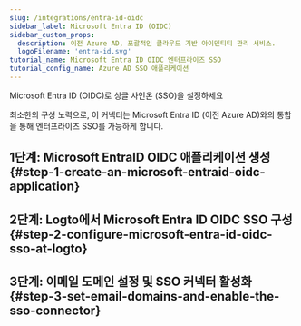 ```yaml
---
slug: /integrations/entra-id-oidc
sidebar_label: Microsoft Entra ID (OIDC)
sidebar_custom_props:
  description: 이전 Azure AD, 포괄적인 클라우드 기반 아이덴티티 관리 서비스.
  logoFilename: 'entra-id.svg'
tutorial_name: Microsoft Entra ID OIDC 엔터프라이즈 SSO
tutorial_config_name: Azure AD SSO 애플리케이션
---
```




Microsoft Entra ID (OIDC)로 싱글 사인온 (SSO)을 설정하세요

최소한의 구성 노력으로, 이 커넥터는 Microsoft Entra ID (이전 Azure AD)와의 통합을 통해 엔터프라이즈 SSO를 가능하게 합니다.

<GuideTip />

## 1단계: Microsoft EntraID OIDC 애플리케이션 생성 \{#step-1-create-an-microsoft-entraid-oidc-application}

<Step1 />

## 2단계: Logto에서 Microsoft Entra ID OIDC SSO 구성 \{#step-2-configure-microsoft-entra-id-oidc-sso-at-logto}

<Step2 />

## 3단계: 이메일 도메인 설정 및 SSO 커넥터 활성화 \{#step-3-set-email-domains-and-enable-the-sso-connector}

<Step3 />
